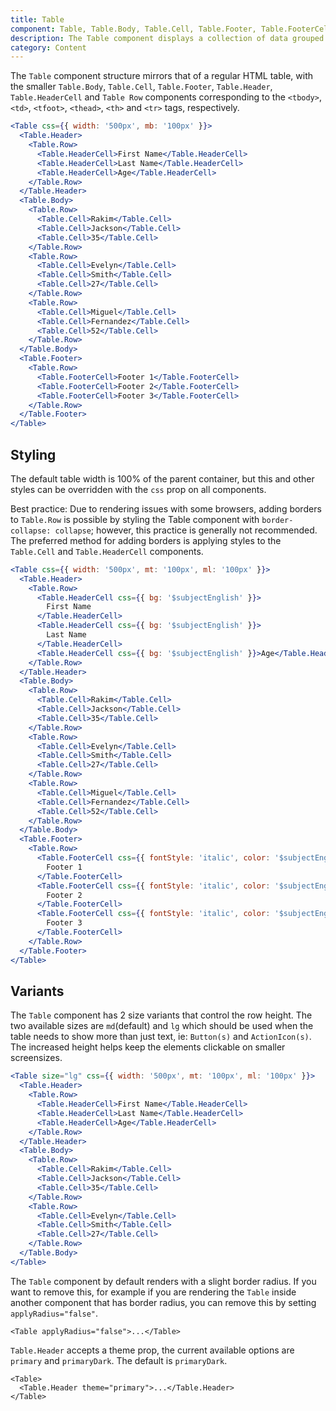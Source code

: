 ```yaml
---
title: Table
component: Table, Table.Body, Table.Cell, Table.Footer, Table.FooterCell, Table.Header, Table.HeaderCell, Table.Row
description: The Table component displays a collection of data grouped into rows
category: Content
---
```


The `Table` component structure mirrors that of a regular HTML table, with the smaller `Table.Body`, `Table.Cell`, `Table.Footer`, `Table.Header`, `Table.HeaderCell` and `Table Row` components corresponding to the `<tbody>`, `<td>`, `<tfoot>`, `<thead>`, `<th>` and `<tr>` tags, respectively.

```jsx preview
<Table css={{ width: '500px', mb: '100px' }}>
  <Table.Header>
    <Table.Row>
      <Table.HeaderCell>First Name</Table.HeaderCell>
      <Table.HeaderCell>Last Name</Table.HeaderCell>
      <Table.HeaderCell>Age</Table.HeaderCell>
    </Table.Row>
  </Table.Header>
  <Table.Body>
    <Table.Row>
      <Table.Cell>Rakim</Table.Cell>
      <Table.Cell>Jackson</Table.Cell>
      <Table.Cell>35</Table.Cell>
    </Table.Row>
    <Table.Row>
      <Table.Cell>Evelyn</Table.Cell>
      <Table.Cell>Smith</Table.Cell>
      <Table.Cell>27</Table.Cell>
    </Table.Row>
    <Table.Row>
      <Table.Cell>Miguel</Table.Cell>
      <Table.Cell>Fernandez</Table.Cell>
      <Table.Cell>52</Table.Cell>
    </Table.Row>
  </Table.Body>
  <Table.Footer>
    <Table.Row>
      <Table.FooterCell>Footer 1</Table.FooterCell>
      <Table.FooterCell>Footer 2</Table.FooterCell>
      <Table.FooterCell>Footer 3</Table.FooterCell>
    </Table.Row>
  </Table.Footer>
</Table>
```

## Styling

The default table width is 100% of the parent container, but this and other styles can be overridden with the `css` prop on all components.

Best practice: Due to rendering issues with some browsers, adding borders to `Table.Row` is possible by styling the Table component with `border-collapse: collapse`; however, this practice is generally not recommended. The preferred method for adding borders is applying styles to the `Table.Cell` and `Table.HeaderCell` components.

```jsx preview
<Table css={{ width: '500px', mt: '100px', ml: '100px' }}>
  <Table.Header>
    <Table.Row>
      <Table.HeaderCell css={{ bg: '$subjectEnglish' }}>
        First Name
      </Table.HeaderCell>
      <Table.HeaderCell css={{ bg: '$subjectEnglish' }}>
        Last Name
      </Table.HeaderCell>
      <Table.HeaderCell css={{ bg: '$subjectEnglish' }}>Age</Table.HeaderCell>
    </Table.Row>
  </Table.Header>
  <Table.Body>
    <Table.Row>
      <Table.Cell>Rakim</Table.Cell>
      <Table.Cell>Jackson</Table.Cell>
      <Table.Cell>35</Table.Cell>
    </Table.Row>
    <Table.Row>
      <Table.Cell>Evelyn</Table.Cell>
      <Table.Cell>Smith</Table.Cell>
      <Table.Cell>27</Table.Cell>
    </Table.Row>
    <Table.Row>
      <Table.Cell>Miguel</Table.Cell>
      <Table.Cell>Fernandez</Table.Cell>
      <Table.Cell>52</Table.Cell>
    </Table.Row>
  </Table.Body>
  <Table.Footer>
    <Table.Row>
      <Table.FooterCell css={{ fontStyle: 'italic', color: '$subjectEnglish' }}>
        Footer 1
      </Table.FooterCell>
      <Table.FooterCell css={{ fontStyle: 'italic', color: '$subjectEnglish' }}>
        Footer 2
      </Table.FooterCell>
      <Table.FooterCell css={{ fontStyle: 'italic', color: '$subjectEnglish' }}>
        Footer 3
      </Table.FooterCell>
    </Table.Row>
  </Table.Footer>
</Table>
```

## Variants

The `Table` component has 2 size variants that control the row height. The two available sizes are `md`(default) and `lg` which should be used when the table needs to show more than just text, ie: `Button(s)` and `ActionIcon(s)`. The increased height helps keep the elements clickable on smaller screensizes.

```jsx preview
<Table size="lg" css={{ width: '500px', mt: '100px', ml: '100px' }}>
  <Table.Header>
    <Table.Row>
      <Table.HeaderCell>First Name</Table.HeaderCell>
      <Table.HeaderCell>Last Name</Table.HeaderCell>
      <Table.HeaderCell>Age</Table.HeaderCell>
    </Table.Row>
  </Table.Header>
  <Table.Body>
    <Table.Row>
      <Table.Cell>Rakim</Table.Cell>
      <Table.Cell>Jackson</Table.Cell>
      <Table.Cell>35</Table.Cell>
    </Table.Row>
    <Table.Row>
      <Table.Cell>Evelyn</Table.Cell>
      <Table.Cell>Smith</Table.Cell>
      <Table.Cell>27</Table.Cell>
    </Table.Row>
  </Table.Body>
</Table>
```

The `Table` component by default renders with a slight border radius. If you want to remove this, for example if you are rendering the `Table` inside another component that has border radius, you can remove this by setting `applyRadius="false"`.

```tsx
<Table applyRadius="false">...</Table>
```

`Table.Header` accepts a theme prop, the current available options are `primary` and `primaryDark`. The default is `primaryDark`.

```tsx
<Table>
  <Table.Header theme="primary">...</Table.Header>
</Table>
```
